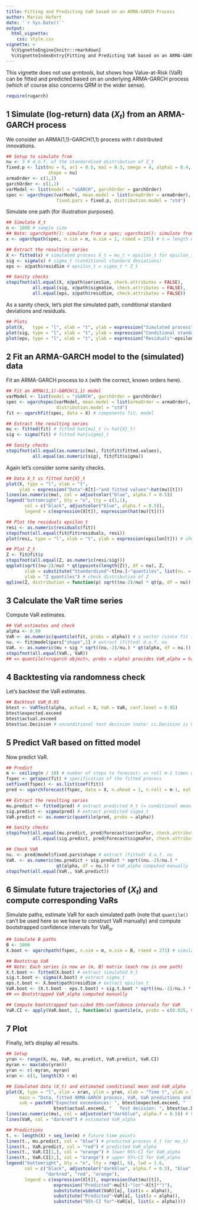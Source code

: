 ```yaml
---
title: Fitting and Predicting VaR based on an ARMA-GARCH Process
author: Marius Hofert
date: '`r Sys.Date()`'
output:
  html_vignette:
    css: style.css
vignette: >
  %\VignetteEngine{knitr::rmarkdown}
  %\VignetteIndexEntry{Fitting and Predicting VaR based on an ARMA-GARCH Process}
---
```

This vignette does not use *qrmtools*, but shows how Value-at-Risk (VaR) can be
fitted and predicted based on an underlying ARMA-GARCH process (which of course
also concerns QRM in the wider sense).

```r
require(rugarch)
```

## 1 Simulate (log-return) data $(X_t)$ from an ARMA-GARCH process

We consider an ARMA(1,1)-GARCH(1,1) process with $t$ distributed innovations.
```r
## Setup to simulate from
nu <- 3 # d.o.f. of the standardized distribution of Z_t
fixed.p <- list(mu = 0, ar1 = 0.5, ma1 = 0.3, omega = 4, alpha1 = 0.4, beta1 = 0.2,
                shape = nu)
armaOrder <- c(1,1)
garchOrder <- c(1,1)
varModel <- list(model = "sGARCH", garchOrder = garchOrder)
spec <- ugarchspec(varModel, mean.model = list(armaOrder = armaOrder),
                   fixed.pars = fixed.p, distribution.model = "std")
```

Simulate one path (for illustration purposes).
```r
## Simulate X_t
n <- 1000 # sample size
## Note: ugarchpath(): simulate from a spec; ugarchsim(): simulate from a fitted object
x <- ugarchpath(spec, n.sim = n, m.sim = 1, rseed = 271) # n = length of simulated path; m = number of paths

## Extract the resulting series
X <- fitted(x) # simulated process X_t = mu_t + epsilon_t for epsilon_t = sigma_t * Z_t
sig <- sigma(x) # sigma_t (conditional standard deviations)
eps <- x@path$residSim # epsilon_t = sigma_t * Z_t

## Sanity checks
stopifnot(all.equal(X, x@path$seriesSim, check.attributes = FALSE),
          all.equal(sig, x@path$sigmaSim, check.attributes = FALSE),
          all.equal(eps, x@path$residSim, check.attributes = FALSE))
```

As a sanity check, let's plot the simulated path, conditional
standard deviations and residuals.
```r
## Plots
plot(X,   type = "l", xlab = "t", ylab = expression("Simulated process"~X[t]))
plot(sig, type = "l", xlab = "t", ylab = expression("Conditional standard deviation"~sigma[t]))
plot(eps, type = "l", xlab = "t", ylab = expression("Residuals"~epsilon[t]))
```


## 2 Fit an ARMA-GARCH model to the (simulated) data

Fit an ARMA-GARCH process to `X` (with the correct, known orders here).
```r
## Fit an ARMA(1,1)-GARCH(1,1) model
varModel <- list(model = "sGARCH", garchOrder = garchOrder)
spec <- ugarchspec(varModel, mean.model = list(armaOrder = armaOrder),
                   distribution.model = "std")
fit <- ugarchfit(spec, data = X) # components fit, model

## Extract the resulting series
mu <- fitted(fit) # fitted hat{mu}_t (= hat{X}_t)
sig <- sigma(fit) # fitted hat{sigma}_t

## Sanity checks
stopifnot(all.equal(as.numeric(mu), fit@fit$fitted.values),
          all.equal(as.numeric(sig), fit@fit$sigma))
```

Again let's consider some sanity checks.
```r
## Data X_t vs fitted hat{X}_t
plot(X, type = "l", xlab = "t",
     ylab = expression("Data"~X[t]~"and fitted values"~hat(mu)[t]))
lines(as.numeric(mu), col = adjustcolor("blue", alpha.f = 0.5))
legend("bottomright", bty = "n", lty = c(1,1),
       col = c("black", adjustcolor("blue", alpha.f = 0.5)),
       legend = c(expression(X[t]), expression(hat(mu)[t])))

## Plot the residuals epsilon_t
resi <- as.numeric(residuals(fit))
stopifnot(all.equal(fit@fit$residuals, resi))
plot(resi, type = "l", xlab = "t", ylab = expression(epsilon[t])) # check residuals epsilon_t

## Plot Z_t
Z <- fit@fit$z
stopifnot(all.equal(Z, as.numeric(resi/sig)))
qqplot(sqrt((nu-2)/nu) * qt(ppoints(length(Z)), df = nu), Z,
       xlab = substitute("Standardized"~t[nu.]~"quantiles", list(nu. = nu)),
       ylab = "Z quantiles") # check distribution of Z
qqline(Z, distribution = function(p) sqrt((nu-2)/nu) * qt(p, df = nu))
```


## 3 Calculate the VaR time series

Compute VaR estimates.
```r
## VaR estimates and check
alpha <- 0.99
VaR <- as.numeric(quantile(fit, probs = alpha)) # a vector (since fit is a rugarch object)
nu. <- fit@model$pars["shape",1] # extract (fitted) d.o.f. nu
VaR. <- as.numeric(mu + sig * sqrt((nu.-2)/nu.) * qt(alpha, df = nu.)) # VaR_alpha computed manually
stopifnot(all.equal(VaR., VaR))
## => quantile(<rugarch object>, probs = alpha) provides VaR_alpha = hat{mu}_t + hat{sigma}_t * q_Z(alpha)
```


## 4 Backtesting via randomness check

Let's backtest the VaR estimates.
```r
## Backtest VaR_0.95
btest <- VaRTest(alpha, actual = X, VaR = VaR, conf.level = 0.95)
btest$expected.exceed
btest$actual.exceed
btest$uc.Decision # unconditional test decision (note: cc.Decision is NA here)
```


## 5 Predict VaR based on fitted model

Now predict VaR.
```r
## Predict
m <- ceiling(n / 10) # number of steps to forecast; => roll m-1 times with frequency 1
fspec <- getspec(fit) # specification of the fitted process
setfixed(fspec) <- as.list(coef(fit))
pred <- ugarchforecast(fspec, data = X, n.ahead = 1, n.roll = m-1, out.sample = m) # predict from the fitted process

## Extract the resulting series
mu.predict <- fitted(pred) # extract predicted X_t (= conditional mean mu_t; note: E[Z] = 0)
sig.predict <- sigma(pred) # extract predicted sigma_t
VaR.predict <- as.numeric(quantile(pred, probs = alpha))

## Sanity checks
stopifnot(all.equal(mu.predict, pred@forecast$seriesFor, check.attributes = FALSE),
          all.equal(sig.predict, pred@forecast$sigmaFor, check.attributes = FALSE)) # sanity check

## Check VaR
nu. <- pred@model$fixed.pars$shape # extract (fitted) d.o.f. nu
VaR. <- as.numeric(mu.predict + sig.predict * sqrt((nu.-2)/nu.) *
                   qt(alpha, df = nu.)) # VaR_alpha computed manually
stopifnot(all.equal(VaR., VaR.predict))
```


## 6 Simulate future trajectories of $(X_t)$ and compute corresponding VaRs

Simulate paths, estimate VaR for each simulated path (note that `quantile()` can't be used here so
we have to construct VaR manually) and compute bootstrapped confidence intervals for
$\mathrm{VaR}_\alpha$.
```r
## Simulate B paths
B <- 1000
X.boot <- ugarchpath(fspec, n.sim = m, m.sim = B, rseed = 271) # simulate future paths; components path, model, seed

## Bootstrap VaR
## Note: Each series is now an (m, B) matrix (each row is one path)
X.t.boot <- fitted(X.boot) # extract simulated X_t
sig.t.boot <- sigma(X.boot) # extract sigma_t
eps.t.boot <- X.boot@path$residSim # extract epsilon_t
VaR.boot <- (X.t.boot - eps.t.boot) + sig.t.boot * sqrt((nu.-2)/nu.) * qt(alpha, df = nu.) # (m, B) matrix
## => Bootstrapped VaR_alpha computed manually

## Compute bootstrapped two-sided 95%-confidence intervals for VaR
VaR.CI <- apply(VaR.boot, 1, function(x) quantile(x, probs = c(0.025, 0.975)))
```


## 7 Plot

Finally, let's display all results.
```r
## Setup
yran <- range(X, mu, VaR, mu.predict, VaR.predict, VaR.CI)
myran <- max(abs(yran))
yran <- c(-myran, myran)
xran <- c(1, length(X) + m)

## Simulated data (X_t) and estimated conditional mean and VaR_alpha
plot(X, type = "l", xlim = xran, ylim = yran, xlab = "Time t", ylab = "",
     main = "Data, fitted ARMA-GARCH process, VaR, VaR predictions and VaR CIs",
     sub = paste0("Expected exceedances: ", btest$expected.exceed, "   Actual exceedances: ",
                  btest$actual.exceed, "   Test decision: ", btest$uc.Decision))
lines(as.numeric(mu), col = adjustcolor("darkblue", alpha.f = 0.5)) # hat{\mu}_t
lines(VaR, col = "darkred") # estimated VaR_alpha

## Predictions
t. <- length(X) + seq_len(m) # future time points
lines(t., mu.predict, col = "blue") # predicted process X_t (or mu_t)
lines(t., VaR.predict, col = "red") # predicted VaR_alpha
lines(t., VaR.CI[1,], col = "orange") # lower 95%-CI for VaR_alpha
lines(t., VaR.CI[2,], col = "orange") # upper 95%-CI for VaR_alpha
legend("bottomright", bty = "n", lty = rep(1, 6), lwd = 1.6,
       col = c("black", adjustcolor("darkblue", alpha.f = 0.5), "blue",
               "darkred", "red", "orange"),
       legend = c(expression(X[t]), expression(hat(mu)[t]),
                  expression("Predicted"~mu[t]~"(or"~X[t]*")"),
                  substitute(widehat(VaR)[a], list(a = alpha)),
                  substitute("Predicted"~VaR[a], list(a = alpha)),
                  substitute("95%-CI for"~VaR[a], list(a = alpha))))
```